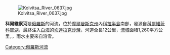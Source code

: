 [[Image:Kolvitsa_River_0637.jpg|thumb]]

'''科爾維察河'''是[[俄羅斯|俄羅斯]]的河流，位於[[摩爾曼斯克州|摩爾曼斯克州]]內[[科拉半島|科拉半島]]南部，發源自[[科爾維茨科耶湖|科爾維茨科耶湖]]，最終注入[[白海|白海]]的[[坎達拉克沙灣|坎達拉克沙灣]]，河道全長12公里，[[流域|流域]]面積1,260平方公里，，雨水主要來自溶雪。

[[Category:俄羅斯河流|Category:俄羅斯河流]]

{{Russia-geo-stub}}
